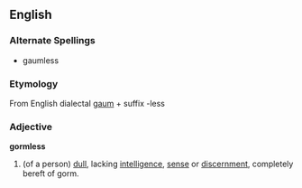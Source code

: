 ==English==

===Alternate Spellings===

* gaumless

===Etymology===

From English dialectal [[gaum]] + suffix -less

===Adjective===
'''gormless'''

#(of a person) [[dull]], lacking [[intelligence]], [[sense]] or [[discernment]], completely bereft of gorm.